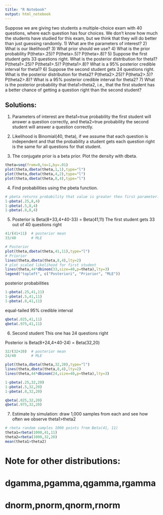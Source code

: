 ```yaml
---
title: "R Notebook"
output: html_notebook
---
```


Suppose we are giving two students a multiple-choice exam with 40 questions, 
where each question has four choices. We don't know how much the students
have studied for this exam, but we think that they will do better than just
guessing randomly. 
 1) What are the parameters of interest?
 2) What is our likelihood?
 3) What prior should we use?
 4) What is the prior probability P(theta>.25)? P(theta>.5)? P(theta>.8)?
 5) Suppose the first student gets 33 questions right. What is the posterior
    distribution for theta1? P(theta1>.25)? P(theta1>.5)? P(theta1>.8)?
    What is a 95% posterior credible interval for theta1?
 6) Suppose the second student gets 24 questions right. What is the posterior
    distribution for theta2? P(theta2>.25)? P(theta2>.5)? P(theta2>.8)?
    What is a 95% posterior credible interval for theta2?
 7) What is the posterior probability that theta1>theta2, i.e., that the 
    first student has a better chance of getting a question right than
    the second student?

## Solutions:

 1) Parameters of interest are theta1=true probability the first student
    will answer a question correctly, and theta2=true probability the second
    student will answer a question correctly.

 2) Likelihood is Binomial(40, theta), if we assume that each question is 
    independent and that the probability a student gets each question right 
    is the same for all questions for that student.

 3) The conjugate prior is a beta prior. Plot the density with dbeta.

```r
theta=seq(from=0,to=1,by=.01)
plot(theta,dbeta(theta,1,1),type="l")
plot(theta,dbeta(theta,4,2),type="l")
plot(theta,dbeta(theta,8,4),type="l")
```

 4) Find probabilities using the pbeta function.
```r
# pbeta returns probability that value is greater then first parameter.
1-pbeta(.25,8,4)
1-pbeta(.5,8,4)
1-pbeta(.8,8,4)
```

 5) Posterior is Beta(8+33,4+40-33) = Beta(41,11)
    The first student gets 33 out of 40 questions right
```r
41/(41+11)  # posterior mean
33/40       # MLE
```

```r
# Posterior
plot(theta,dbeta(theta,41,11),type="l")
# Priorior
lines(theta,dbeta(theta,8,4),lty=2)
# plot scaled likelihood for first student
lines(theta,44*dbinom(33,size=40,p=theta),lty=3)
legend("topleft", c("Posteriori", "Priorior", "MLE"))
```

 posterior probabilities
```r
1-pbeta(.25,41,11)
1-pbeta(.5,41,11)
1-pbeta(.8,41,11)
```

 equal-tailed 95% credible interval
```r
qbeta(.025,41,11)
qbeta(.975,41,11)
```

 6) Second student This one has 24 questions right
 
 Posterior is Beta(8+24,4+40-24) = Beta(32,20)
```r
32/(32+20)  # posterior mean
24/40       # MLE
```

```r
plot(theta,dbeta(theta,32,20),type="l")
lines(theta,dbeta(theta,8,4),lty=2)
lines(theta,44*dbinom(24,size=40,p=theta),lty=3)
```
```r
1-pbeta(.25,32,20)
1-pbeta(.5,32,20)
1-pbeta(.8,32,20)
```
```r
qbeta(.025,32,20)
qbeta(.975,32,20)
```

 7) Estimate by simulation: draw 1,000 samples from each and see how often 
    we observe theta1>theta2

```r
# rbeta random samples 1000 points from Beta(41, 11)
theta1=rbeta(1000,41,11)
theta2=rbeta(1000,32,20)
mean(theta1>theta2)
```


# Note for other distributions:
# dgamma,pgamma,qgamma,rgamma
# dnorm,pnorm,qnorm,rnorm
